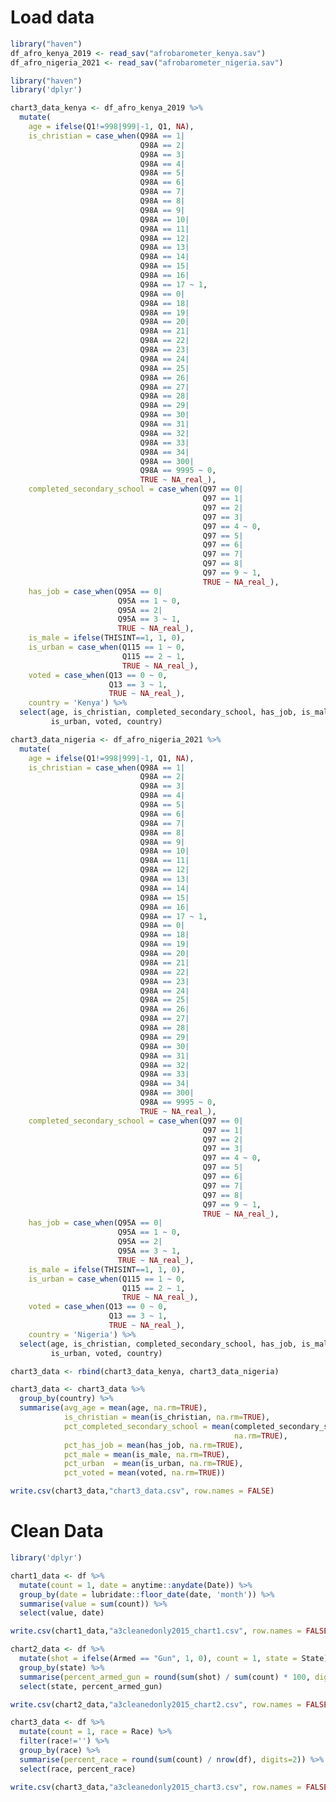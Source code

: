 # Load data
```r
library("haven")
df_afro_kenya_2019 <- read_sav("afrobarometer_kenya.sav")  
df_afro_nigeria_2021 <- read_sav("afrobarometer_nigeria.sav")  
```

```r
library("haven")
library('dplyr')

chart3_data_kenya <- df_afro_kenya_2019 %>%
  mutate(
    age = ifelse(Q1!=998|999|-1, Q1, NA),
    is_christian = case_when(Q98A == 1|
                             Q98A == 2|
                             Q98A == 3|
                             Q98A == 4|
                             Q98A == 5|
                             Q98A == 6|
                             Q98A == 7|
                             Q98A == 8|
                             Q98A == 9|
                             Q98A == 10|
                             Q98A == 11|
                             Q98A == 12|
                             Q98A == 13|
                             Q98A == 14|
                             Q98A == 15|
                             Q98A == 16|
                             Q98A == 17 ~ 1,
                             Q98A == 0|
                             Q98A == 18|
                             Q98A == 19|
                             Q98A == 20|
                             Q98A == 21|
                             Q98A == 22|
                             Q98A == 23|
                             Q98A == 24|
                             Q98A == 25|
                             Q98A == 26|
                             Q98A == 27|
                             Q98A == 28|
                             Q98A == 29|
                             Q98A == 30|
                             Q98A == 31|
                             Q98A == 32|
                             Q98A == 33|
                             Q98A == 34|
                             Q98A == 300|
                             Q98A == 9995 ~ 0,
                             TRUE ~ NA_real_),
    completed_secondary_school = case_when(Q97 == 0|
                                           Q97 == 1|
                                           Q97 == 2|
                                           Q97 == 3|
                                           Q97 == 4 ~ 0,
                                           Q97 == 5|
                                           Q97 == 6|
                                           Q97 == 7|
                                           Q97 == 8|
                                           Q97 == 9 ~ 1,
                                           TRUE ~ NA_real_),
    has_job = case_when(Q95A == 0|
                        Q95A == 1 ~ 0,
                        Q95A == 2|
                        Q95A == 3 ~ 1,
                        TRUE ~ NA_real_),
    is_male = ifelse(THISINT==1, 1, 0),
    is_urban = case_when(Q115 == 1 ~ 0,
                         Q115 == 2 ~ 1,
                         TRUE ~ NA_real_),
    voted = case_when(Q13 == 0 ~ 0,
                      Q13 == 3 ~ 1,
                      TRUE ~ NA_real_),
    country = 'Kenya') %>%
  select(age, is_christian, completed_secondary_school, has_job, is_male, 
         is_urban, voted, country)

chart3_data_nigeria <- df_afro_nigeria_2021 %>%
  mutate(
    age = ifelse(Q1!=998|999|-1, Q1, NA),
    is_christian = case_when(Q98A == 1|
                             Q98A == 2|
                             Q98A == 3|
                             Q98A == 4|
                             Q98A == 5|
                             Q98A == 6|
                             Q98A == 7|
                             Q98A == 8|
                             Q98A == 9|
                             Q98A == 10|
                             Q98A == 11|
                             Q98A == 12|
                             Q98A == 13|
                             Q98A == 14|
                             Q98A == 15|
                             Q98A == 16|
                             Q98A == 17 ~ 1,
                             Q98A == 0|
                             Q98A == 18|
                             Q98A == 19|
                             Q98A == 20|
                             Q98A == 21|
                             Q98A == 22|
                             Q98A == 23|
                             Q98A == 24|
                             Q98A == 25|
                             Q98A == 26|
                             Q98A == 27|
                             Q98A == 28|
                             Q98A == 29|
                             Q98A == 30|
                             Q98A == 31|
                             Q98A == 32|
                             Q98A == 33|
                             Q98A == 34|
                             Q98A == 300|
                             Q98A == 9995 ~ 0,
                             TRUE ~ NA_real_),
    completed_secondary_school = case_when(Q97 == 0|
                                           Q97 == 1|
                                           Q97 == 2|
                                           Q97 == 3|
                                           Q97 == 4 ~ 0,
                                           Q97 == 5|
                                           Q97 == 6|
                                           Q97 == 7|
                                           Q97 == 8|
                                           Q97 == 9 ~ 1,
                                           TRUE ~ NA_real_),
    has_job = case_when(Q95A == 0|
                        Q95A == 1 ~ 0,
                        Q95A == 2|
                        Q95A == 3 ~ 1,
                        TRUE ~ NA_real_),
    is_male = ifelse(THISINT==1, 1, 0),
    is_urban = case_when(Q115 == 1 ~ 0,
                         Q115 == 2 ~ 1,
                         TRUE ~ NA_real_),
    voted = case_when(Q13 == 0 ~ 0,
                      Q13 == 3 ~ 1,
                      TRUE ~ NA_real_),
    country = 'Nigeria') %>%
  select(age, is_christian, completed_secondary_school, has_job, is_male, 
         is_urban, voted, country)

chart3_data <- rbind(chart3_data_kenya, chart3_data_nigeria)

chart3_data <- chart3_data %>%
  group_by(country) %>%
  summarise(avg_age = mean(age, na.rm=TRUE),
            is_christian = mean(is_christian, na.rm=TRUE), 
            pct_completed_secondary_school = mean(completed_secondary_school, 
                                                  na.rm=TRUE), 
            pct_has_job = mean(has_job, na.rm=TRUE), 
            pct_male = mean(is_male, na.rm=TRUE), 
            pct_urban  = mean(is_urban, na.rm=TRUE), 
            pct_voted = mean(voted, na.rm=TRUE))

write.csv(chart3_data,"chart3_data.csv", row.names = FALSE)
```


# Clean Data
```r
library('dplyr')

chart1_data <- df %>%
  mutate(count = 1, date = anytime::anydate(Date)) %>%
  group_by(date = lubridate::floor_date(date, 'month')) %>%
  summarise(value = sum(count)) %>%
  select(value, date)

write.csv(chart1_data,"a3cleanedonly2015_chart1.csv", row.names = FALSE, quote=FALSE)

chart2_data <- df %>%
  mutate(shot = ifelse(Armed == "Gun", 1, 0), count = 1, state = State) %>%
  group_by(state) %>%
  summarise(percent_armed_gun = round(sum(shot) / sum(count) * 100, digits=2)) %>%
  select(state, percent_armed_gun)

write.csv(chart2_data,"a3cleanedonly2015_chart2.csv", row.names = FALSE, quote=FALSE)

chart3_data <- df %>%
  mutate(count = 1, race = Race) %>%
  filter(race!='') %>%
  group_by(race) %>%
  summarise(percent_race = round(sum(count) / nrow(df), digits=2)) %>%
  select(race, percent_race)

write.csv(chart3_data,"a3cleanedonly2015_chart3.csv", row.names = FALSE, quote=FALSE)
```